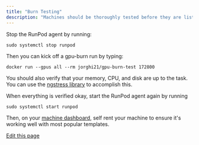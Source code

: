 ```yaml
---
title: "Burn Testing"
description: "Machines should be thoroughly tested before they are listed on the RunPod platform. Here is a simple guide to running a burn test for a few days."
---
```


Stop the RunPod agent by running:

```
sudo systemctl stop runpod
```

Then you can kick off a gpu-burn run by typing:

```
docker run --gpus all --rm jorghi21/gpu-burn-test 172800
```

You should also verify that your memory, CPU, and disk are up to the task. You can use the [ngstress library](https://wiki.ubuntu.com/Kernel/Reference/stress-ngstress) to accomplish this.

When everything is verified okay, start the RunPod agent again by running

```
sudo systemctl start runpod
```

Then, on your [machine dashboard](https://www.runpod.io/console/host/machines), self rent your machine to ensure it's working well with most popular templates.

[Edit this page](https://github.com/runpod/docs/blob/main/docs/hosting/burn-testing.md)
